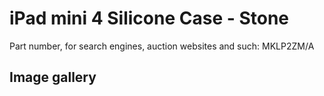 
# iPad mini 4 Silicone Case - Stone

Part number, for search engines, auction websites and such: MKLP2ZM/A

## Image gallery

<div style={{ width: '100%', maxWidth: '768px' }}>
<GalleryComponent
    images={[
      {
        original: "/everysource/MKLP2.webp",
        thumbnail: "/everypreview/MKLP2.webp",
      },
      {
        original: "/everysource/MKLP2_AV1_GOLD.webp",
        thumbnail: "/everypreview/MKLP2_AV1_GOLD.webp",
      },
      {
        original: "/everysource/MKLP2_AV1_SILVER.webp",
        thumbnail: "/everypreview/MKLP2_AV1_SILVER.webp",
      },
      {
        original: "/everysource/MKLP2_AV1_SPACE_GRAY.webp",
        thumbnail: "/everypreview/MKLP2_AV1_SPACE_GRAY.webp",
      },
      {
        original: "/everysource/MKLP2_AV2.webp",
        thumbnail: "/everypreview/MKLP2_AV2.webp",
      },
      {
        original: "/everysource/MKLP2_AV3.webp",
        thumbnail: "/everypreview/MKLP2_AV3.webp",
      },
      {
        original: "/everysource/MKLP2_AV4.webp",
        thumbnail: "/everypreview/MKLP2_AV4.webp",
      }
    ]}
  />
</div>